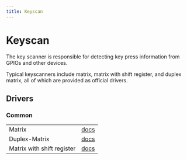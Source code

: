 ```yaml
---
title: Keyscan
---
```


# Keyscan

The key scanner is responsible for detecting key press information from GPIOs
and other devices.

Typical keyscanners include matrix, matrix with shift register, and duplex
matrix, all of which are provided as official drivers.

## Drivers

### Common

|                            |                                                                                                                                      |
| -------------------------- | ------------------------------------------------------------------------------------------------------------------------------------ |
| Matrix                     | [docs](https://docs.rs/rktk-drivers-common/latest/rktk_drivers_common/keyscan/matrix/index.html)                                     |
| Duplex-Matrix              | [docs](https://docs.rs/rktk-drivers-common/latest/rktk_drivers_common/keyscan/duplex_matrix/index.html)                              |
| Matrix with shift register | [docs](https://docs.rs/rktk-drivers-common/latest/rktk_drivers_common/keyscan/shift_register_matrix/struct.ShiftRegisterMatrix.html) |
